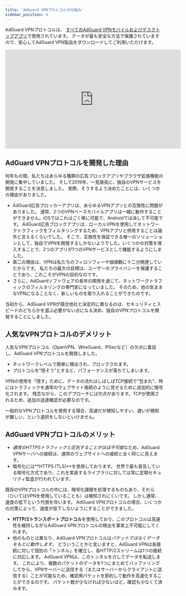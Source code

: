 ```yaml
---
title: 'AdGuard VPNプロトコルの仕組み'
sidebar_position: 4
---
```


AdGuard VPNプロトコルは、 [すべてのAdGuard VPNモバイルおよびデスクトップアプリ](https://adguard-vpn.com/ja/welcome.html)で使用されています。 データが最も安全な方法で保護されていますので、安心してAdGuard VPN製品をダウンロードしてご利用いただけます。

<iframe width="560" height="315" src="https://www.youtube-nocookie.com/embed/7149L3xPmSE" title="YouTube video player" frameborder="0" allow="accelerometer; autoplay; clipboard-write; encrypted-media; gyroscope; picture-in-picture" allowfullscreen></iframe>

## AdGuard VPNプロトコルを開発した理由

何年もの間、私たちはあらゆる種類の広告ブロックアプリやブラウザ拡張機能の開発に集中していました。 そして2019年、一見唐突に、独自のVPNサービスを開発することを決意しました。 実際、そうするよう決めたことには、いくつかの理由がありました。

* AdGuard広告ブロッカーアプリは、あらゆるVPNアプリとの互換性に問題がありました。 通常、2つのVPNベースモバイルアプリは一緒に動作することができません。iOSではこれはごく稀に可能で、Androidでは決して不可能です。 AdGuard広告ブロックアプリは、ローカルVPNを使用してネットワークトラフィックをフィルタリングするため、VPNアプリと併用することは論外と言えるくらいでした。 そこで、互換性を保証できる唯一のソリューションとして、独自でVPNを開発するしかないようでした。いくつかの対策を導入することで、2つのアプリが1つのVPNサービスとして機能するようにしました。
* 第二の理由は、VPNは私たちのフィロソフィーや価値観に十二分関連していたからです。 私たちの最大の目標は、ユーザーのプライバシーを保護することであり、これこそがVPNの目的なのです。
* さらに、AdGuardソフトウェアの長年の開発を通じて、ネットワークトラフィックのフィルタリングの専門家になっていました。 そのため、他の気ままなVPNになることなく、新しいものを取り入れることができたのです。

当初から、AdGuard VPNが競合他社と決定的に異なるのは、セキュリティとスピードのどちらかを選ぶ必要がない点になる決め、独自のVPNプロトコルを開発することにしました。

## 人気なVPNプロトコルのデメリット

人気なVPNプロトコル（OpenVPN、WireGuard、IPSecなど）の欠点に着目し、AdGuard VPNプロトコルを開発しました。

* ネットワークレベルで簡単に検出され、ブロックされます。
* プロトコルを"隠そう"とすると、パフォーマンスが落ちてしまいます。

VPNの使用を「隠す」ために、データの流れはしばしばTCP接続で"包まれ"、時にはトラフィックを通常のウェブサイト接続のように見せるために追加的に暗号化されます。 残念ながら、このアプローチには欠点があります。TCPが使用されるため、追加の送達確認が必要なのです。

一般的なVPNプロトコルを使用する場合、高速だが検知しやすい、遅いが検知が難しい、という選択をしないといけません。

## AdGuard VPNプロトコルのメリット

* *通常のHTTPSトラフィックと区別することがほぼ不可能*なため、AdGuard VPNサーバへの接続は、通常のウェブサイトへの接続と全く同じに見えます。
* 暗号化には**HTTPS (TLS)**を使用しております。 世界で最も普及している暗号化方式であり、これを実装するライブラリに対しては常に定期セキュリティ監査が行われています。

既存のVPNプロトコルの中には、暗号化課題を処理するものもあり、それら（ひいてはVPNを使用していることも）は検知されにくいです。 しかし通常、速度の低下という代償を伴います。 AdGuard VPNプロトコルの場合、いくつかの対策によって、速度が低下しないようにすることができました。

* **HTTP/2トランスポートプロトコル**を使用しており、このプロトコルは高速性を維持しながらAdGuard VPNプロトコルの検出を事実上不可能にしてくれます。
* 他のものとは異なり、AdGuard VPNプロトコルは*パケットではなくデータをもとに動作します*。 どういうことかと言いますと、AdGuard VPNは各接続に対して個別の「トンネル」を確立し、各HTTP/2ストリームは1つの接続に対応します。 AdGuard VPNは、このトンネルを介してデータを転送します。 これにより、複数のパケットのデータを1つにまとめてバッファリングしてから、VPNサーバーに送信する（またはサーバーからクライアントに送信する）ことが可能なため、確認用パケットを節約して動作を高速化することができるのです。 パケット数が少なければ少ないほど、確認も少なくて済みます。